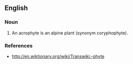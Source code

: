 ==English==

===Noun===
{{en-noun}}

# An acrophyte is an alpine plant (synonym coryphophyte).

===References===
*http://en.wiktionary.org/wiki/Transwiki:-phyte